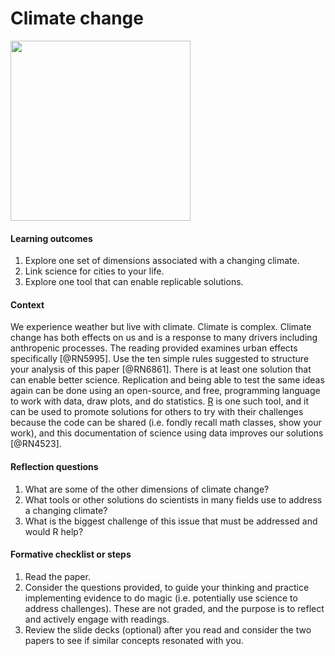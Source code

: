# Climate change {#climate}

![](./climate.png){width=3in}  

#### Learning outcomes {-}  
1. Explore one set of dimensions associated with a changing climate.
2. Link science for cities to your life.  
3. Explore one tool that can enable replicable solutions.

#### Context {-}  
We experience weather but live with climate. Climate is complex. Climate change has both effects on us and is a response to many drivers including anthropenic processes. The reading provided examines urban effects specifically [@RN5995]. Use the ten simple rules suggested to structure your analysis of this paper [@RN6861]. There is at least one solution that can enable better science. Replication and being able to test the same ideas again can be done using an open-source, and free, programming language to work with data, draw plots, and do statistics. [R](https://www.r-project.org) is one such tool, and it can be used to promote solutions for others to try with their challenges because the code can be shared (i.e. fondly recall math classes, show your work), and this documentation of science using data improves our solutions [@RN4523]. 

#### Reflection questions {-}
1. What are some of the other dimensions of climate change?
2. What tools or other solutions do scientists in many fields use to address a changing climate? 
3. What is the biggest challenge of this issue that must be addressed and would R help?  

#### Formative checklist or steps {-}  
1. Read the paper.  
2. Consider the questions provided, to guide your thinking and practice implementing evidence to do magic (i.e. potentially use science to address challenges). These are not graded, and the purpose is to reflect and actively engage with readings.  
3. Review the slide decks (optional) after you read and consider the two papers to see if similar concepts resonated with you.  
